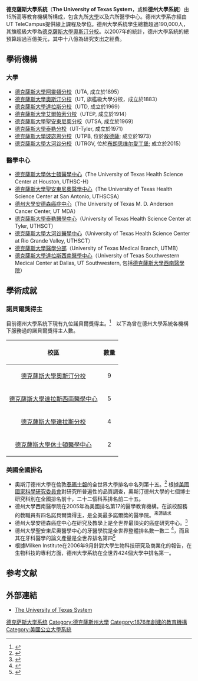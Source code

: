 {{noteTA|G1=地名}}
{{Redirect|德州大學}}
{{Infobox university
|name=得克萨斯大学系统
|EnglishName=The University of Texas System
|image= [[File:UofTsystem_seal.svg|185px]]
|motto= ''{{lang|la|Disciplina Praesidium Civitatis}}''{{la icon}}
|zhmotto=教育，社会的保卫者
|established=1876年
|chancellor=[[威廉·麥克雷文|威廉·麥克雷文]]
|type=[[州立大学系统|州立大学系统]]
|  endowment=$254.25億（2014）<ref>{{Cite web |url=http://chronicle.com/article/Sortable-Table-College-and/151417/ |title=2014 endowment |accessdate=2015-03-30 |archive-date=2015-10-16 |archive-url=https://web.archive.org/web/20151016142255/http://chronicle.com/article/Sortable-Table-College-and/151417 |dead-url=no }}</ref>
|undergrad=141,134<ref>[http://www.utsystem.edu/isp/analyses/2006/UndergradEnrollment-Fall2005.pdf 2005 figure] {{webarchive|url=https://web.archive.org/web/20070616184153/http://www.utsystem.edu/isp/analyses/2006/UndergradEnrollment-Fall2005.pdf |date=2007-06-16 }}</ref>
|grad=59,752
|faculty=17,158<ref name="autogenerated2">[http://www.utsystem.edu/news/Files/FastFacts2007.pdf 2006 figure] {{webarchive|url=https://web.archive.org/web/20070616184154/http://www.utsystem.edu/news/Files/FastFacts2007.pdf |date=2007-06-16 }}</ref>
|staff=62,982<ref name="autogenerated2" />
|website=[http://www.utsystem.edu/ utsystem.edu]
}}
'''德克薩斯大學系統'''（'''The University of Texas System'''，或稱'''德州大學系統'''）由15所高等教育機構所構成，包含九所[[大學|大學]]以及六所醫學中心。德州大學系亦經由UT TeleCampus提供線上課程及學位。德州大學系統學生總數超過190,000人，其旗艦級大學為[[德克薩斯州大學奧斯汀分校|德克薩斯大學奧斯汀分校]]。以2007年的統計，德州大學系統的總預算超過百億美元，其中十八億為研究支出之經費。

==學術機構==
===大學===
*[[德克薩斯大學阿靈頓分校|德克薩斯大學阿靈頓分校]]（UTA, 成立於1895）
*[[德克薩斯大學奧斯汀分校|德克薩斯大學奧斯汀分校]]（UT, 旗艦級大學分校，成立於1883）
*[[德克薩斯大學達拉斯分校|德克薩斯大學達拉斯分校]]（UTD, 成立於1969）
*[[德克薩斯大學艾爾帕索分校|德克薩斯大學艾爾帕索分校]]（UTEP, 成立於1914）
*[[德克薩斯大學聖安東尼奧分校|德克薩斯大學聖安東尼奧分校]]（UTSA, 成立於1969）
*[[德克薩斯大學泰勒分校|德克薩斯大學泰勒分校]]（UT-Tyler, 成立於1971）
*[[德克薩斯大學玻宓恩分校|德克薩斯大學玻宓恩分校]]（UTPB, 位於[[敖德薩_(德克薩斯州)|敖德薩]]; 成立於1973）
*[[德克薩斯大學大河谷分校|德克薩斯大學大河谷分校]]（UTRGV, 位於[[布朗斯維爾_(德克薩斯州)|布朗思维尔]][[愛丁堡_(德克薩斯州)|愛丁堡]]; 成立於2015）

===醫學中心===
*[[德克薩斯大學休士頓醫學中心|德克薩斯大學休士頓醫學中心]]（The University of Texas Health Science Center at Houston, UTHSC-H）
*[[德克薩斯大學聖安東尼奧醫學中心|德克薩斯大學聖安東尼奧醫學中心]]（The University of Texas Health Science Center at San Antonio, UTHSCSA）
*[[德州大學安德森癌症中心|德州大學安德森癌症中心]]（The University of Texas M. D. Anderson Cancer Center, UT MDA）
*[[德克薩斯大學泰勒醫學中心|德克薩斯大學泰勒醫學中心]]（University of Texas Health Science Center at Tyler, UTHSCT）
*[[德克薩斯大學大河谷醫學中心|德克薩斯大學大河谷醫學中心]]（University of Texas Health Science Center at Rio Grande Valley, UTHSCT）
*[[德克薩斯大學醫學分部|德克薩斯大學醫學分部]]（University of Texas Medical Branch, UTMB）
*[[德克薩斯大學達拉斯西南醫學中心|德克薩斯大學達拉斯西南醫學中心]]（University of Texas Southwestern Medical Center at Dallas, UT Southwestern, 包括[[德克薩斯大學西南醫學院|德克薩斯大學西南醫學院]]）

==學術成就==
===諾貝爾獎得主===
目前德州大學系統下現有九位諾貝爾獎得主。<ref>{{cite web|url=http://www.utsystem.edu/news/Files/FastFacts2007.pdf|format=PDF|accessdate=2007-04-28|title=UT Fast Facts 2007|work=University of Texas System|date=2007-04-28|deadurl=yes|archiveurl=https://web.archive.org/web/20070616184154/http://www.utsystem.edu/news/Files/FastFacts2007.pdf|archivedate=2007-06-16}}</ref>　以下為曾在德州大學系統各機構下服務過的諾貝爾獎得主人數。

<center>
{| border="1" class="wikitable"
! 校區!! 數量
|-
|align="center" |[[德克薩斯大學奧斯汀分校|德克薩斯大學奧斯汀分校]]
|align="center" |9
|-
|align="center" |[[德克薩斯大學達拉斯西南醫學中心|德克薩斯大學達拉斯西南醫學中心]]
|align="center" |5
|-
|align="center" |[[德克薩斯大學達拉斯分校|德克薩斯大學達拉斯分校]]
|align="center" |4
|-
|align="center" |[[德克薩斯大學休士頓醫學中心|德克薩斯大學休士頓醫學中心]]
|align="center" |2
|}</center>

===美國全國排名===
*奧斯汀德州大學在倫敦[[泰晤士報|泰晤士報]]的全世界大學排名中名列第十五。<ref name="thes">{{cite web|url=http://www.thes.co.uk/worldrankings/ |title=World University Rankings |work=The Times Higher World University Rankings 2005 |publisher=[[The_Times_Higher_Education_Supplement|The Times Higher Education Supplement]] |accessdate=2006-02-10 |deadurl=yes |archiveurl=https://web.archive.org/web/20070504114435/http://www.thes.co.uk/worldrankings/ |archivedate=2007-05-04 }}</ref> 根據[[美國國家科學研究委員會|美國國家科學研究委員會]]對研究所普遍性的品質調查，奧斯汀德州大學的七個博士研究科別在全國排名前十，二十二個科系排名前二十五。
*德州大學西南醫學院在2005年為美國排名第17的醫學教育機構。在該校服務的教職員有四名諾貝爾獎得主，是全美最多諾爾獎的醫學院。<sup>来源请求</sup>
*德州大學安德森癌症中心在研究及教學上是全世界最頂尖的癌症研究中心。<ref name="m.d._anderson">{{cite web | url = http://www.mdanderson.org/departments/newsroom/display.cfm?id=90D03116-048A-442D-A3A40E4D0360FABC&method=displayFull&pn=00c8a30f-c468-11d4-80fb00508b603a14 | title = M. D. Anderson Recognized For Contributions in Cancer Care | work = News Room | publisher = [[M._D._Anderson_Cancer_Center|The University of Texas M. D. Anderson Cancer Center]] | accessdate = 2006-02-10 | archive-date = 2006-02-17 | archive-url = https://web.archive.org/web/20060217165348/http://www.mdanderson.org/departments/newsroom/display.cfm?id=90D03116-048A-442D-A3A40E4D0360FABC&method=displayFull&pn=00c8a30f-c468-11d4-80fb00508b603a14 | dead-url = no }}</ref>
*德州大學聖安東尼奧醫學中心的牙醫學院是全世界整體排名數一數二 <ref name="uthscsa-1">{{cite web | url = http://www.uthscsa.edu/hscnews/singleformat.asp?newID=1742 | title = International report gives Dental School high marks | work = HSC News | publisher = [[University_of_Texas_Health_Science_Center_at_San_Antonio|The University of Texas Health Science Center at San Antonio]] | accessdate = 2006-02-10 | archive-date = 2007-12-27 | archive-url = https://web.archive.org/web/20071227030845/http://www.uthscsa.edu/hscnews/singleformat.asp?newID=1742 | dead-url = no }}</ref>，而且其在牙科醫學的論文產量是全世界排名第四<ref name="uthscsa-2">{{cite web | url = http://www.uthscsa.edu/hscnews/singleformat.asp?newID=1813 | title = President gives annual State of the University Address | work = HSC News | publisher = [[University_of_Texas_Health_Science_Center_at_San_Antonio|The University of Texas Health Science Center at San Antonio]] | accessdate = 2006-02-10 | archive-date = 2008-04-02 | archive-url = https://web.archive.org/web/20080402090244/http://www.uthscsa.edu/hscnews/singleformat.asp?newID=1813 | dead-url = yes }}</ref>
*根據Milken Institute在2006年9月針對大學生物科技研究及商業化的報告，在生物科技的專利方面，德州大學系統在全世界424個大學中排名第一。<ref>
{{Cite web |url=http://www.utexas.edu/welcome/rankings.html |title=Rankings & Kudos : About UT : The University of Texas at Austin<!-- Bot generated title --> |access-date=2009-07-26 |archive-url=https://web.archive.org/web/20080919070346/http://www.utexas.edu/welcome/rankings.html |archive-date=2008-09-19 |dead-url=yes }} {{webarchive|url=https://web.archive.org/web/20080919070346/http://www.utexas.edu/welcome/rankings.html |date=2008-09-19 }}
</ref>

==参考文献==
{{reflist|30em}}
==外部連結==
{{portal|大學}}
{{Commons category|University of Texas System}}
* [http://www.utsystem.edu/ The University of Texas System] {{Wayback|url=http://www.utsystem.edu/ |date=20070927175933 }}

[[Category:德克萨斯大学系统|]]
[[Category:德克薩斯州大學|Category:德克薩斯州大學]]
[[Category:1876年創建的教育機構|Category:1876年創建的教育機構]]
[[Category:美國公立大學系統|Category:美國公立大學系統]]